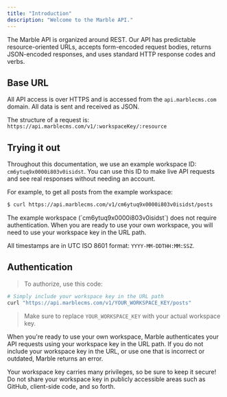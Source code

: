 ```yaml
---
title: "Introduction"
description: "Welcome to the Marble API."
---
```


The Marble API is organized around REST. Our API has predictable resource-oriented URLs, accepts form-encoded request bodies, returns JSON-encoded responses, and uses standard HTTP response codes and verbs.

## Base URL

All API access is over HTTPS and is accessed from the `api.marblecms.com` domain. All data is sent and received as JSON.

The structure of a request is: `https://api.marblecms.com/v1/:workspaceKey/:resource`

## Trying it out

Throughout this documentation, we use an example workspace ID: `cm6ytuq9x0000i803v0isidst`. You can use this ID to make live API requests and see real responses without needing an account.

For example, to get all posts from the example workspace:

```bash
$ curl https://api.marblecms.com/v1/cm6ytuq9x0000i803v0isidst/posts
```

<Note>
  The example workspace (`cm6ytuq9x0000i803v0isidst`) does not require
  authentication. When you are ready to use your own workspace, you will need to
  use your workspace key in the URL path.
</Note>

All timestamps are in UTC ISO 8601 format: `YYYY-MM-DDTHH:MM:SSZ`.

## Authentication

> To authorize, use this code:

```bash
# Simply include your workspace key in the URL path
curl "https://api.marblecms.com/v1/YOUR_WORKSPACE_KEY/posts"
```

> Make sure to replace `YOUR_WORKSPACE_KEY` with your actual workspace key.

When you're ready to use your own workspace, Marble authenticates your API requests using your workspace key in the URL path. If you do not include your workspace key in the URL, or use one that is incorrect or outdated, Marble returns an error.

Your workspace key carries many privileges, so be sure to keep it secure! Do not share your workspace key in publicly accessible areas such as GitHub, client-side code, and so forth.
